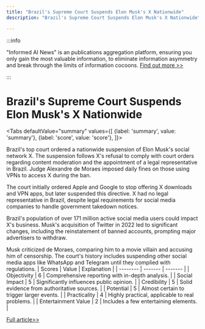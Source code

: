 ```yaml
---
title: "Brazil's Supreme Court Suspends Elon Musk's X Nationwide"
description: "Brazil's Supreme Court Suspends Elon Musk's X Nationwide"

---
```



:::info

"Informed AI News" is an publications aggregation platform, ensuring you only gain the most valuable information, to eliminate information asymmetry and break through the limits of information cocoons.  [Find out more >>](/)

:::

# Brazil's Supreme Court Suspends Elon Musk's X Nationwide


<Tabs
	defaultValue="summary"
	values={[
	{label: 'summary', value: 'summary'},
	{label: 'score', value: 'score'},
]}>
<TabItem value="summary">


Brazil's top court ordered a nationwide suspension of Elon Musk's social network X. The suspension follows X's refusal to comply with court orders regarding content moderation and the appointment of a legal representative in Brazil. Judge Alexandre de Moraes imposed daily fines on those using VPNs to access X during the ban.

The court initially ordered Apple and Google to stop offering X downloads and VPN apps, but later suspended this directive. X had no legal representative in Brazil, despite legal requirements for social media companies to handle government takedown notices.

Brazil's population of over 171 million active social media users could impact X's business. Musk's acquisition of Twitter in 2022 led to significant changes, including the reinstatement of banned accounts, prompting major advertisers to withdraw.

Musk criticized de Moraes, comparing him to a movie villain and accusing him of censorship. The court's history includes suspending other social media apps like WhatsApp and Telegram until they complied with regulations.
</TabItem>
<TabItem value="score">
	| Scores     | Value   | Explanation |
	| -------- | ------- | ------- |
	| Objectivity  | 6    | Comprehensive reporting with in-depth analysis.    |
	| Social Impact | 5     | Significantly influences public opinion.    |
	| Credibility    | 5    | Solid evidence from authoritative sources.    |
	| Potential    | 5    | Almost certain to trigger larger events.    |
	| Practicality    | 4    | Highly practical, applicable to real problems.    |
	| Entertainment Value    | 2    | Includes a few entertaining elements.    |
</TabItem>
</Tabs>

[Full article>>](https://www.cnbc.com/2024/08/30/brazil-orders-suspension-of-elon-musks-x.html)
